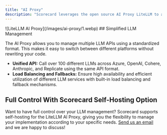 ```yaml
---
title: "AI Proxy"
description: "Scorecard leverages the open source AI Proxy LiteLLM to allow you to manage multiple LLM APIs and easily swap out different AI models."
---
```

<Frame caption="LiteLLM AI Proxy">
![LiteLLM AI Proxy](/images/ai-proxy/1.webp)
</Frame>
## Simplified LLM Management

The AI Proxy allows you to manage multiple LLM APIs using a standardized format. This makes it easy to switch between different platforms without rewriting your code.

* **Unified API:** Call over 100 different LLMs across Azure, OpenAI, Cohere, Anthropic, and Replicate using the same API format.
* **Load Balancing and Fallbacks:** Ensure high availability and efficient utilization of different LLM services with built-in load balancing and fallback mechanisms.

## Full Control With Scorecard Self-Hosting Option

Want to have full control over your LLM management? Scorecard supports self-hosting for the LiteLLM AI Proxy, giving you the flexibility to manage your implementation according to your specific needs. [Send us an email](mailto:team@getscorecard.ai) and we are happy to discuss!
